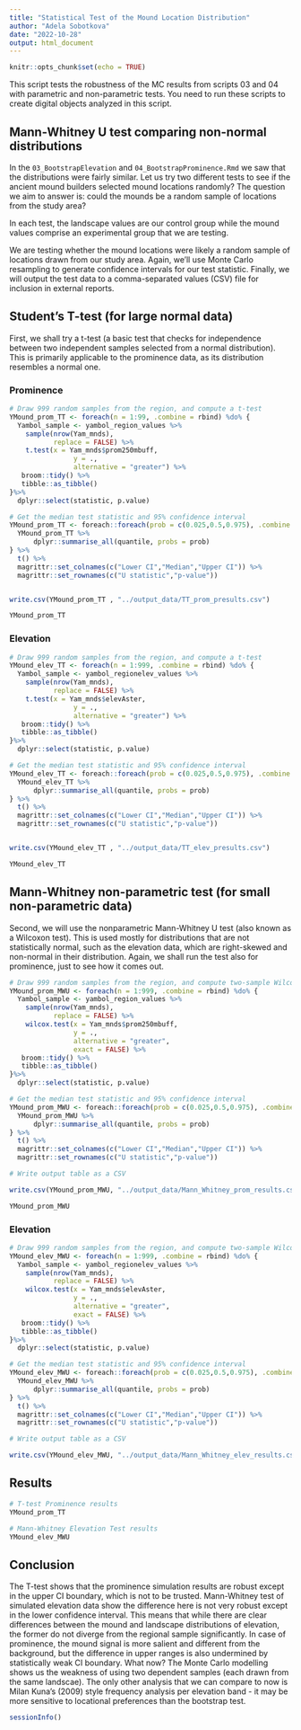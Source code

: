 ```yaml
---
title: "Statistical Test of the Mound Location Distribution"
author: "Adela Sobotkova"
date: "2022-10-28"
output: html_document
---
```


```r
knitr::opts_chunk$set(echo = TRUE)
```

This script tests the robustness of the MC results from scripts 03 and 04 with parametric and non-parametric tests. You need to run these scripts to create digital objects analyzed in this script.

## Mann-Whitney U test comparing non-normal distributions

In the `03_BootstrapElevation` and `04_BootstrapProminence.Rmd` we saw that the distributions were fairly similar. 
Let us try two different tests to see if the ancient mound builders selected mound locations randomly? The question we aim to answer is: could the mounds be a random sample of locations from the study area?

In each test, the landscape values are our control group while the mound values comprise an experimental group that we are testing.

We are testing whether the mound locations were likely a random sample of locations drawn from our study area. Again, we’ll use Monte Carlo resampling to generate confidence intervals for our test statistic. Finally, we will output the test data to a comma-separated values (CSV) file for inclusion in external reports.


## Student's T-test (for large normal data)

First, we shall try a t-test (a basic test that checks for independence between two independent samples selected from a normal distribution). This is primarily applicable to the prominence data, as its distribution resembles a normal one. 

### Prominence
```r
# Draw 999 random samples from the region, and compute a t-test
YMound_prom_TT <- foreach(n = 1:99, .combine = rbind) %do% {
  Yambol_sample <- yambol_region_values %>%
    sample(nrow(Yam_mnds),
           replace = FALSE) %>%
    t.test(x = Yam_mnds$prom250mbuff,
                y = .,
                alternative = "greater") %>%
   broom::tidy() %>%
   tibble::as_tibble()
}%>%
  dplyr::select(statistic, p.value)

# Get the median test statistic and 95% confidence interval
YMound_prom_TT <- foreach::foreach(prob = c(0.025,0.5,0.975), .combine = rbind) %do% {
  YMound_prom_TT %>%
      dplyr::summarise_all(quantile, probs = prob)
} %>%
  t() %>%
  magrittr::set_colnames(c("Lower CI","Median","Upper CI")) %>%
  magrittr::set_rownames(c("U statistic","p-value"))


write.csv(YMound_prom_TT , "../output_data/TT_prom_presults.csv")  

YMound_prom_TT 
```
### Elevation

```r
# Draw 999 random samples from the region, and compute a t-test
YMound_elev_TT <- foreach(n = 1:999, .combine = rbind) %do% {
  Yambol_sample <- yambol_regionelev_values %>%
    sample(nrow(Yam_mnds),
           replace = FALSE) %>%
    t.test(x = Yam_mnds$elevAster,
                y = .,
                alternative = "greater") %>%
   broom::tidy() %>%
   tibble::as_tibble()
}%>%
  dplyr::select(statistic, p.value)

# Get the median test statistic and 95% confidence interval
YMound_elev_TT <- foreach::foreach(prob = c(0.025,0.5,0.975), .combine = rbind) %do% {
  YMound_elev_TT %>%
      dplyr::summarise_all(quantile, probs = prob)
} %>%
  t() %>%
  magrittr::set_colnames(c("Lower CI","Median","Upper CI")) %>%
  magrittr::set_rownames(c("U statistic","p-value"))


write.csv(YMound_elev_TT , "../output_data/TT_elev_presults.csv")  

YMound_elev_TT 
```

## Mann-Whitney non-parametric test (for small non-parametric data)

Second, we will use the nonparametric Mann-Whitney U test (also known as a Wilcoxon test). This is used mostly for distributions that are not statistically normal, such as the elevation data, which are right-skewed and non-normal in their distribution. Again, we shall run the test also for prominence, just to see how it comes out.

```r
# Draw 999 random samples from the region, and compute two-sample Wilcoxon tests (Mann-Whitney U tests)
YMound_prom_MWU <- foreach(n = 1:999, .combine = rbind) %do% {
  Yambol_sample <- yambol_region_values %>%
    sample(nrow(Yam_mnds),
           replace = FALSE) %>%
    wilcox.test(x = Yam_mnds$prom250mbuff,
                y = .,
                alternative = "greater",
                exact = FALSE) %>%
   broom::tidy() %>%
   tibble::as_tibble()
}%>%
  dplyr::select(statistic, p.value)

# Get the median test statistic and 95% confidence interval
YMound_prom_MWU <- foreach::foreach(prob = c(0.025,0.5,0.975), .combine = rbind) %do% {
  YMound_prom_MWU %>%
      dplyr::summarise_all(quantile, probs = prob)
} %>%
  t() %>%
  magrittr::set_colnames(c("Lower CI","Median","Upper CI")) %>%
  magrittr::set_rownames(c("U statistic","p-value"))

# Write output table as a CSV

write.csv(YMound_prom_MWU, "../output_data/Mann_Whitney_prom_results.csv")

YMound_prom_MWU
```

### Elevation
```r
# Draw 999 random samples from the region, and compute two-sample Wilcoxon tests (Mann-Whitney U tests)
YMound_elev_MWU <- foreach(n = 1:999, .combine = rbind) %do% {
  Yambol_sample <- yambol_regionelev_values %>%
    sample(nrow(Yam_mnds),
           replace = FALSE) %>%
    wilcox.test(x = Yam_mnds$elevAster,
                y = .,
                alternative = "greater",
                exact = FALSE) %>%
   broom::tidy() %>%
   tibble::as_tibble()
}%>%
  dplyr::select(statistic, p.value)

# Get the median test statistic and 95% confidence interval
YMound_elev_MWU <- foreach::foreach(prob = c(0.025,0.5,0.975), .combine = rbind) %do% {
  YMound_elev_MWU %>%
      dplyr::summarise_all(quantile, probs = prob)
} %>%
  t() %>%
  magrittr::set_colnames(c("Lower CI","Median","Upper CI")) %>%
  magrittr::set_rownames(c("U statistic","p-value"))

# Write output table as a CSV

write.csv(YMound_elev_MWU, "../output_data/Mann_Whitney_elev_results.csv")

```


## Results

```r
# T-test Prominence results
YMound_prom_TT 

```

```r
# Mann-Whitney Elevation Test results
YMound_elev_MWU
```

## Conclusion

The T-test shows that the prominence simulation results are robust except in the upper CI boundary, which is not to be trusted. Mann-Whitney test of simulated elevation data show the difference here is not very robust except in the lower confidence interval. This means that while there are clear differences between the mound and landscape distributions of elevation, the former do not diverge from the regional sample significantly. In case of prominence, the mound signal is more salient and different from the background, but the difference in upper ranges is also undermined by statistically weak CI boundary. 
What now? The Monte Carlo modelling shows us the weakness of using two dependent samples (each drawn from the same landscae). The only other analysis that we can compare to now is Milan Kuna's (2009) style frequency analysis per elevation band - it may be more sensitive to locational preferences than the bootstrap test.  

```r
sessionInfo()

```

